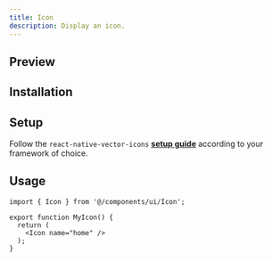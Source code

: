 ```yaml
---
title: Icon
description: Display an icon.
---
```



## Preview
<ComponentPreview name="Icon" />


## Installation

<ItemInstallationDoc name="Icon" />


## Setup

Follow the `react-native-vector-icons` [**setup guide**](https://github.com/oblador/react-native-vector-icons?tab=readme-ov-file#setup) according to your framework of choice.


## Usage

```tsx title="MyIcon.tsx"
import { Icon } from '@/components/ui/Icon';

export function MyIcon() {
  return (
    <Icon name="home" />
  );
}
```
